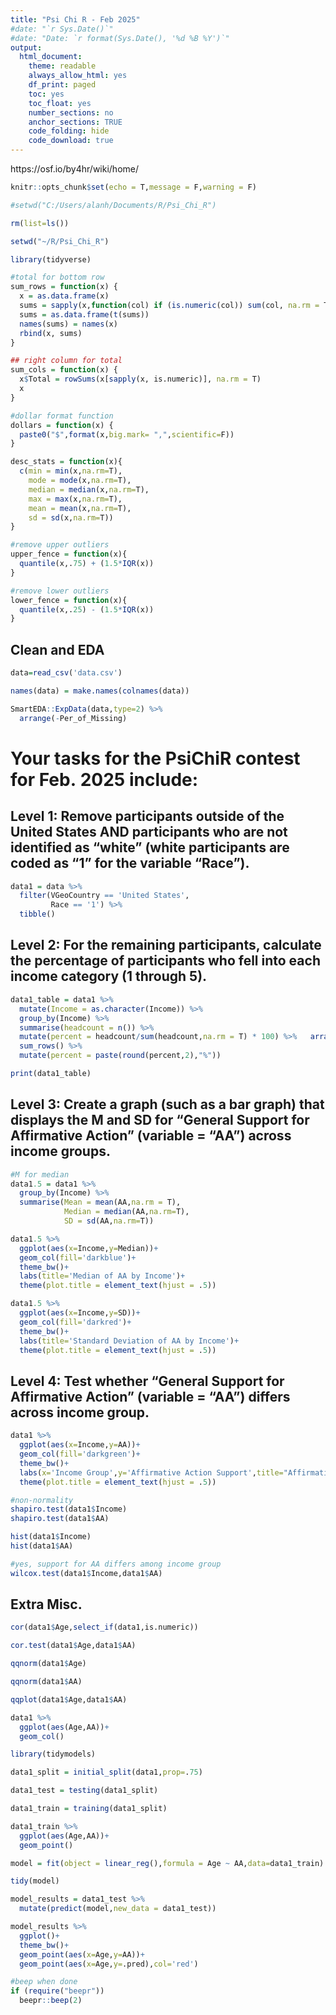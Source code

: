```yaml
---
title: "Psi Chi R - Feb 2025"
#date: "`r Sys.Date()`"
#date: "Date: `r format(Sys.Date(), '%d %B %Y')`" 
output:
  html_document:
    theme: readable
    always_allow_html: yes
    df_print: paged
    toc: yes
    toc_float: yes
    number_sections: no
    anchor_sections: TRUE
    code_folding: hide
    code_download: true
---
```



https://osf.io/by4hr/wiki/home/

```r
knitr::opts_chunk$set(echo = T,message = F,warning = F)

#setwd("C:/Users/alanh/Documents/R/Psi_Chi_R")

rm(list=ls())

setwd("~/R/Psi_Chi_R")

library(tidyverse)

#total for bottom row
sum_rows = function(x) {
  x = as.data.frame(x)
  sums = sapply(x,function(col) if (is.numeric(col)) sum(col, na.rm = T) else NA)
  sums = as.data.frame(t(sums))
  names(sums) = names(x)
  rbind(x, sums)
}

## right column for total
sum_cols = function(x) {
  x$Total = rowSums(x[sapply(x, is.numeric)], na.rm = T)
  x
}

#dollar format function
dollars = function(x) {
  paste0("$",format(x,big.mark= ",",scientific=F))
}

desc_stats = function(x){
  c(min = min(x,na.rm=T),
    mode = mode(x,na.rm=T),
    median = median(x,na.rm=T),
    max = max(x,na.rm=T),
    mean = mean(x,na.rm=T),
    sd = sd(x,na.rm=T))
}

#remove upper outliers
upper_fence = function(x){
  quantile(x,.75) + (1.5*IQR(x))
}

#remove lower outliers
lower_fence = function(x){
  quantile(x,.25) - (1.5*IQR(x))
}
```

## Clean and EDA
```r
data=read_csv('data.csv')

names(data) = make.names(colnames(data))

SmartEDA::ExpData(data,type=2) %>% 
  arrange(-Per_of_Missing)
```

# Your tasks for the PsiChiR contest for Feb. 2025 include:

## Level 1: Remove participants outside of the United States AND participants who are not identified as "white" (white participants are coded as "1" for the variable "Race").

```r
data1 = data %>% 
  filter(VGeoCountry == 'United States',
         Race == '1') %>% 
  tibble()

```


## Level 2: For the remaining participants, calculate the percentage of participants who fell into each income category (1 through 5).

```r
data1_table = data1 %>% 
  mutate(Income = as.character(Income)) %>% 
  group_by(Income) %>% 
  summarise(headcount = n()) %>% 
  mutate(percent = headcount/sum(headcount,na.rm = T) * 100) %>%   arrange(desc(percent)) %>% 
  sum_rows() %>% 
  mutate(percent = paste(round(percent,2),"%"))

print(data1_table)
```

## Level 3: Create a graph (such as a bar graph) that displays the M and SD for "General Support for Affirmative Action" (variable = "AA") across income groups.

```r
#M for median
data1.5 = data1 %>% 
  group_by(Income) %>% 
  summarise(Mean = mean(AA,na.rm = T),
            Median = median(AA,na.rm=T),
            SD = sd(AA,na.rm=T))

data1.5 %>% 
  ggplot(aes(x=Income,y=Median))+
  geom_col(fill='darkblue')+
  theme_bw()+
  labs(title='Median of AA by Income')+
  theme(plot.title = element_text(hjust = .5))

data1.5 %>% 
  ggplot(aes(x=Income,y=SD))+
  geom_col(fill='darkred')+
  theme_bw()+
  labs(title='Standard Deviation of AA by Income')+
  theme(plot.title = element_text(hjust = .5))
```


## Level 4: Test whether "General Support for Affirmative Action" (variable = "AA") differs across income group.

```r
data1 %>% 
  ggplot(aes(x=Income,y=AA))+
  geom_col(fill='darkgreen')+
  theme_bw()+
  labs(x='Income Group',y='Affirmative Action Support',title="Affirmative Action Across the Income-verse")+
  theme(plot.title = element_text(hjust = .5))
```

```r
#non-normality
shapiro.test(data1$Income)
shapiro.test(data1$AA)

hist(data1$Income)
hist(data1$AA)
```

```r
#yes, support for AA differs among income group
wilcox.test(data1$Income,data1$AA)
```

## Extra Misc.

```r
cor(data1$Age,select_if(data1,is.numeric))

cor.test(data1$Age,data1$AA)

qqnorm(data1$Age)

qqnorm(data1$AA)

qqplot(data1$Age,data1$AA)

data1 %>% 
  ggplot(aes(Age,AA))+
  geom_col()
```

```r
library(tidymodels)

data1_split = initial_split(data1,prop=.75)

data1_test = testing(data1_split)

data1_train = training(data1_split)
```


```r
data1_train %>% 
  ggplot(aes(Age,AA))+
  geom_point()

model = fit(object = linear_reg(),formula = Age ~ AA,data=data1_train)

tidy(model)
```

```r
model_results = data1_test %>% 
  mutate(predict(model,new_data = data1_test))

model_results %>% 
  ggplot()+
  theme_bw()+
  geom_point(aes(x=Age,y=AA))+
  geom_point(aes(x=Age,y=.pred),col='red')
```


```r
#beep when done
if (require("beepr"))
  beepr::beep(2)
```
